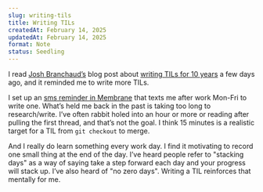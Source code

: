 ```yaml
---
slug: writing-tils
title: Writing TILs
createdAt: February 14, 2025
updatedAt: February 14, 2025
format: Note
status: Seedling
---
```


I read [Josh Branchaud’s](https://bsky.app/profile/jbranchaud.bsky.social) blog post about [writing TILs for 10 years](https://www.visualmode.dev/a-decade-of-tils) a few days ago, and it reminded me to write more TILs.

I set up an [sms reminder in Membrane](https://www.membrane.io/share/pete/til) that texts me after work Mon-Fri to write one. What’s held me back in the past is taking too long to research/write. I’ve often rabbit holed into an hour or more or reading after pulling the first thread, and that’s not the goal. I think 15 minutes is a realistic target for a TIL from `git checkout` to merge.

And I really do learn something every work day. I find it motivating to record one small thing at the end of the day. I’ve heard people refer to "stacking days" as a way of saying take a step forward each day and your progress will stack up. I’ve also heard of "no zero days". Writing a TIL reinforces that mentally for me.

